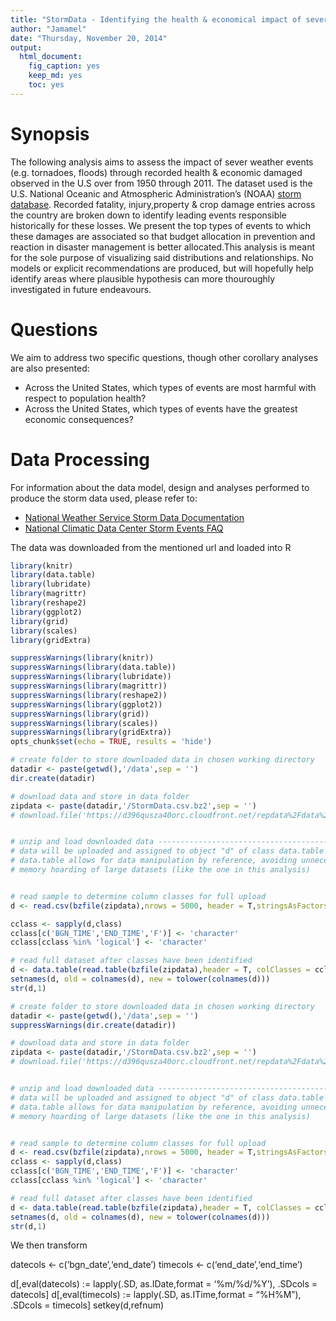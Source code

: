 ```yaml
---
title: "StormData - Identifying the health & economical impact of severe weather events"
author: "Jamamel"
date: "Thursday, November 20, 2014"
output:
  html_document:
    fig_caption: yes
    keep_md: yes
    toc: yes
---
```


# Synopsis

The following analysis aims to assess the impact of sever weather events (e.g. tornadoes, floods) through recorded health & economic damaged observed in the U.S over from 1950 through 2011. The dataset used is the  U.S. National Oceanic and Atmospheric Administration's (NOAA) [storm database](https://d396qusza40orc.cloudfront.net/repdata%2Fdata%2FStormData.csv.bz2). Recorded fatality, injury,property & crop damage entries across the country are broken down to identify leading events responsible historically for these losses. We present the top types of events to which these damages are associated so that budget allocation in prevention and reaction in disaster management is better allocated.This analysis is meant for the sole purpose of visualizing said distributions and relationships. No models or explicit recommendations are produced, but will hopefully help identify areas where plausible hypothesis can more thouroughly investigated in future endeavours.

# Questions

We aim to address two specific questions, though other corollary analyses are also presented:

- Across the United States, which types of events are most harmful with respect to population health?
- Across the United States, which types of events have the greatest economic consequences?

# Data Processing

For information about the data model, design and analyses performed to produce the storm data used, please refer to:

- [National Weather Service Storm Data Documentation](https://d396qusza40orc.cloudfront.net/repdata%2Fpeer2_doc%2Fpd01016005curr.pdf)
- [National Climatic Data Center Storm Events FAQ](https://d396qusza40orc.cloudfront.net/repdata%2Fpeer2_doc%2FNCDC%20Storm%20Events-FAQ%20Page.pdf)

The data was downloaded from the mentioned url and loaded into R

```r
library(knitr)
library(data.table)
library(lubridate)
library(magrittr)
library(reshape2)
library(ggplot2)
library(grid)
library(scales)
library(gridExtra)
```

```r
suppressWarnings(library(knitr))
suppressWarnings(library(data.table))
suppressWarnings(library(lubridate))
suppressWarnings(library(magrittr))
suppressWarnings(library(reshape2))
suppressWarnings(library(ggplot2))
suppressWarnings(library(grid))
suppressWarnings(library(scales))
suppressWarnings(library(gridExtra))
opts_chunk$set(echo = TRUE, results = 'hide')
```

```r
# create folder to store downloaded data in chosen working directory
datadir <- paste(getwd(),'/data',sep = '')
dir.create(datadir)

# download data and store in data folder
zipdata <- paste(datadir,'/StormData.csv.bz2',sep = '')
# download.file('https://d396qusza40orc.cloudfront.net/repdata%2Fdata%2FStormData.csv.bz2',zipdata)


# unzip and load downloaded data ---------------------------------------------------------
# data will be uploaded and assigned to object "d" of class data.table
# data.table allows for data manipulation by reference, avoiding unnecessary copying and
# memory hoarding of large datasets (like the one in this analysis)


# read sample to determine column classes for full upload
d <- read.csv(bzfile(zipdata),nrows = 5000, header = T,stringsAsFactors = F)

cclass <- sapply(d,class)
cclass[c('BGN_TIME','END_TIME','F')] <- 'character'
cclass[cclass %in% 'logical'] <- 'character'

# read full dataset after classes have been identified
d <- data.table(read.table(bzfile(zipdata),header = T, colClasses = cclass,sep = ',',na.strings = ''))
setnames(d, old = colnames(d), new = tolower(colnames(d)))
str(d,1)
```

```r
# create folder to store downloaded data in chosen working directory
datadir <- paste(getwd(),'/data',sep = '')
suppressWarnings(dir.create(datadir))

# download data and store in data folder
zipdata <- paste(datadir,'/StormData.csv.bz2',sep = '')
# download.file('https://d396qusza40orc.cloudfront.net/repdata%2Fdata%2FStormData.csv.bz2',zipdata)


# unzip and load downloaded data ---------------------------------------------------------
# data will be uploaded and assigned to object "d" of class data.table
# data.table allows for data manipulation by reference, avoiding unnecessary copying and
# memory hoarding of large datasets (like the one in this analysis)


# read sample to determine column classes for full upload
d <- read.csv(bzfile(zipdata),nrows = 5000, header = T,stringsAsFactors = F)
cclass <- sapply(d,class)
cclass[c('BGN_TIME','END_TIME','F')] <- 'character'
cclass[cclass %in% 'logical'] <- 'character'

# read full dataset after classes have been identified
d <- data.table(read.table(bzfile(zipdata),header = T, colClasses = cclass,sep = ',',na.strings = ''))
setnames(d, old = colnames(d), new = tolower(colnames(d)))
str(d,1)
```

We then transform

datecols <- c('bgn_date','end_date')
timecols <- c('end_date','end_time')

d[,eval(datecols) := lapply(.SD, as.IDate,format = '%m/%d/%Y'), .SDcols = datecols]
d[,eval(timecols) := lapply(.SD, as.ITime,format = "%H%M"), .SDcols = timecols]
setkey(d,refnum)
